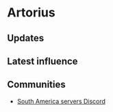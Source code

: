 # Artorius

## Updates


<Updates channel="1105064502749306901" />

## Latest influence


<AeternumMap name="Artorius" />

## Communities

- [South America servers Discord](https://discord.gg/newworldsa)

